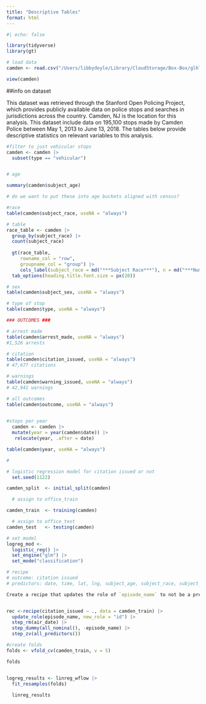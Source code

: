 ```yaml
---
title: "Descriptive Tables"
format: html
---
```



```r
#| echo: false

library(tidyverse)
library(gt)

# load data
camden <- read.csv("/Users/libbydoyle/Library/CloudStorage/Box-Box/glhlth562_project/data/nj_camden_2020_04_01.csv")

view(camden)

```

##info on dataset

This dataset was retrieved through the Stanford Open Policing Project, which provides publicly available data on police  stops and searches in jurisdictions across the country. Camden, NJ is the location for this analysis. This dataset include data on 195,100 stops made by Camden Police between May 1, 2013 to June 13, 2018. The tables below provide descriptive statistics on relevant variables to this analysis.


```r

#filter to just vehicular stops 
camden <- camden |> 
  subset(type == "vehicular")


# age

summary(camden$subject_age)

# do we want to put these into age buckets aligned with census?

#race
table(camden$subject_race, useNA = "always")

# table
race_table <- camden |> 
  group_by(subject_race) |> 
  count(subject_race) 
  
  gt(race_table, 
     rowname_col = "row",
     groupname_col = "group") |> 
     cols_label(subject_race = md("***Subject Race***"), n = md("***Number of Responses***")) |> 
  tab_options(heading.title.font.size = px(20)) 


```

```r
# sex 
table(camden$subject_sex, useNA = "always")

# type of stop
table(camden$type, useNA = "always")

### OUTCOMES ###

# arrest made
table(camden$arrest_made, useNA = "always")
#1,526 arrests

# citation 
table(camden$citation_issued, useNA = "always")
# 47,677 citations

# warnings 
table(camden$warning_issued, useNA = "always")
# 42,941 warnings

# all outcomes
table(camden$outcome, useNA = "always")

  
#stops per year
  camden <- camden |> 
  mutate(year = year(camden$date)) |> 
   relocate(year, .after = date) 

table(camden$year, useNA = "always")

#

```

```r

# logistic regression model for citation issued or not
  set.seed(1122)

camden_split  <- initial_split(camden)

  # assign to office_train

camden_train  <- training(camden)

  # assign to office_test
camden_test   <- testing(camden)

# set model
logreg_mod <-  
  logistic_reg() |> 
  set_engine("glm") |> 
  set_mode("classification")

# recipe 
# outcome: citation issued
# predictors: date, time, lat, lng, subject_age, subject_race, subject_sex, type, vehicle_color, vehicle_male, vehicle_model, vehicle_registration_state, vehicle_year 

Create a recipe that updates the role of `episode_name` to not be a predictor, removes `air_date` as a predictor, turn all nominal into dummy, and removes all zero variance predictors. Visit https://recipes.tidymodels.org/reference/index.html to find the correct `step_()` functions.


rec <-recipe(citation_issued ~ ., data = camden_train) |> 
  update_role(episode_name, new_role = "id") |> 
  step_rm(air_date) |> 
  step_dummy(all_nominal(), -episode_name) |> 
  step_zv(all_predictors())

#create folds
folds <- vfold_cv(camden_train, v = 5)

folds


logreg_results <- linreg_wflow |> 
  fit_resamples(folds) 
  
  linreg_results




```






